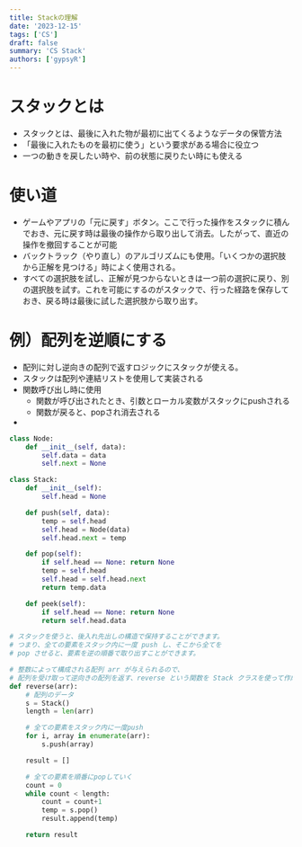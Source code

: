 ```yaml
---
title: Stackの理解
date: '2023-12-15'
tags: ['CS']
draft: false
summary: 'CS Stack'
authors: ['gypsyR']
---
```


# スタックとは
- スタックとは、最後に入れた物が最初に出てくるようなデータの保管方法
- 「最後に入れたものを最初に使う」という要求がある場合に役立つ
- 一つの動きを戻したい時や、前の状態に戻りたい時にも使える

# 使い道
- ゲームやアプリの「元に戻す」ボタン。ここで行った操作をスタックに積んでおき、元に戻す時は最後の操作から取り出して消去。したがって、直近の操作を撤回することが可能
- バックトラック（やり直し）のアルゴリズムにも使用。「いくつかの選択肢から正解を見つける」時によく使用される。
- すべての選択肢を試し、正解が見つからないときは一つ前の選択に戻り、別の選択肢を試す。これを可能にするのがスタックで、行った経路を保存しておき、戻る時は最後に試した選択肢から取り出す。



# 例）配列を逆順にする
- 配列に対し逆向きの配列で返すロジックにスタックが使える。
- スタックは配列や連結リストを使用して実装される
- 関数呼び出し時に使用
    - 関数が呼び出されたとき、引数とローカル変数がスタックにpushされる
    - 関数が戻ると、popされ消去される
- 

```python
class Node:
    def __init__(self, data):
        self.data = data
        self.next = None

class Stack:
    def __init__(self):
        self.head = None

    def push(self, data):
        temp = self.head
        self.head = Node(data)
        self.head.next = temp

    def pop(self):
        if self.head == None: return None
        temp = self.head
        self.head = self.head.next
        return temp.data

    def peek(self):
        if self.head == None: return None
        return self.head.data

# スタックを使うと、後入れ先出しの構造で保持することができます。
# つまり、全ての要素をスタック内に一度 push し、そこから全てを 
# pop させると、要素を逆の順番で取り出すことができます。

# 整数によって構成される配列 arr が与えられるので、
# 配列を受け取って逆向きの配列を返す、reverse という関数を Stack クラスを使って作成
def reverse(arr):
    # 配列のデータ
    s = Stack()
    length = len(arr)

    # 全ての要素をスタック内に一度push
    for i, array in enumerate(arr):
        s.push(array)

    result = []

    # 全ての要素を順番にpopしていく
    count = 0
    while count < length:
        count = count+1
        temp = s.pop()
        result.append(temp)

    return result

```
